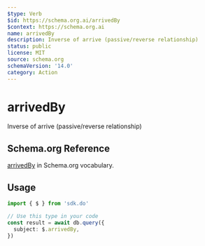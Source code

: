 ```yaml
---
$type: Verb
$id: https://schema.org.ai/arrivedBy
$context: https://schema.org.ai
name: arrivedBy
description: Inverse of arrive (passive/reverse relationship)
status: public
license: MIT
source: schema.org
schemaVersion: '14.0'
category: Action
---
```


# arrivedBy

Inverse of arrive (passive/reverse relationship)

## Schema.org Reference

[arrivedBy](https://schema.org/ArriveAction) in Schema.org vocabulary.

## Usage

```typescript
import { $ } from 'sdk.do'

// Use this type in your code
const result = await db.query({
  subject: $.arrivedBy,
})
```
